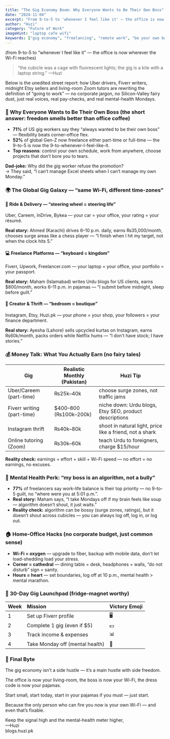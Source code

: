 ```yaml
---
title: "The Gig Economy Boom: Why Everyone Wants to Be Their Own Boss"
date: "2024-11-04"
excerpt: "From 9-to-5 to 'whenever I feel like it' — the office is now wherever the Wi-Fi reaches. A look into how the gig economy is redefining work, freedom, and success."
author: "Huzi"
category: "Future of Work"
imageHint: "laptop cafe wifi"
keywords: ["gig economy", "freelancing", "remote work", "be your own boss", "financial freedom", "future of work", "side hustle"]
---
```


(from 9-to-5 to “whenever I feel like it” — the office is now wherever the Wi-Fi reaches)

> “the cubicle was a cage with fluorescent lights;
> the gig is a kite with a laptop string.”
> —Huzi

Below is the unedited street report: how Uber drivers, Fiverr writers, midnight Etsy sellers and living-room Zoom tutors are rewriting the definition of “going to work” — no corporate jargon, no Silicon-Valley fairy dust, just real voices, real pay-checks, and real mental-health Mondays.

### 🚀 Why Everyone Wants to Be Their Own Boss (the short answer: freedom smells better than office coffee)

- **71%** of US gig workers say they “always wanted to be their own boss” — flexibility beats corner-office flex.
- **52%** of global Gen-Z now freelance either part-time or full-time — the 9-to-5 is now the 9-to-whenever-I-feel-like-it.
- **Top reasons**: control your own schedule, work from anywhere, choose projects that don’t bore you to tears.

**Dad-joke:** Why did the gig worker refuse the promotion?  
→ They said, “I can’t manage Excel sheets when I can’t manage my own Monday.”

### 🌍 The Global Gig Galaxy — “same Wi-Fi, different time-zones”

#### 🚗 Ride & Delivery — “steering wheel = steering life”

Uber, Careem, InDrive, Bykea — your car = your office, your rating = your résumé.

**Real story:** Ahmed (Karachi) drives 6–10 p.m. daily, earns ₨35,000/month, chooses surge areas like a chess player — “I finish when I hit my target, not when the clock hits 5.”

#### 💻 Freelance Platforms — “keyboard = kingdom”

Fiverr, Upwork, Freelancer.com — your laptop = your office, your portfolio = your passport.

**Real story:** Maham (Islamabad) writes Urdu blogs for US clients, earns $800/month, works 6–11 p.m. in pajamas — “I submit before midnight, sleep before guilt.”

#### 🛒 Creator & Thrift — “bedroom = boutique”

Instagram, Etsy, Huzi.pk — your phone = your shop, your followers = your finance department.

**Real story:** Ayesha (Lahore) sells upcycled kurtas on Instagram, earns ₨60k/month, packs orders while Netflix hums — “I don’t have stock; I have stories.”

### 💰 Money Talk: What You Actually Earn (no fairy tales)

| Gig                     | Realistic Monthly (Pakistan) | Huzi Tip                                               |
| ----------------------- | ---------------------------- | ------------------------------------------------------ |
| Uber/Careem (part-time) | ₨25k–40k                     | choose surge zones, not traffic jams                   |
| Fiverr writing (part-time) | $400–800 (₨100k–200k)        | niche down: Urdu blogs, Etsy SEO, product descriptions |
| Instagram thrift        | ₨40k–80k                     | shoot in natural light, price like a friend, not a shark |
| Online tutoring (Zoom)  | ₨30k–60k                     | teach Urdu to foreigners, charge $15/hour              |

**Reality check:** earnings = effort + skill + Wi-Fi speed — no effort = no earnings, no excuses.

### 🧠 Mental Health Perk: “my boss is an algorithm, not a bully”

- **77%** of freelancers say work-life balance is their top priority — no 9-to-5 guilt, no “where were you at 5:01 p.m.”.
- **Real story:** Maham says, “I take Mondays off if my brain feels like soup — algorithm doesn’t shout, it just waits.”
- **Reality check:** algorithm can be bossy (surge zones, ratings), but it doesn’t shout across cubicles — you can always log off, log in, or log out.

### 🏠 Home-Office Hacks (no corporate budget, just common sense)

- **Wi-Fi = oxygen** — upgrade to fiber, backup with mobile data, don’t let load-shedding load your stress.
- **Corner = cathedral** — dining table = desk, headphones = walls, “do not disturb” sign = sanity.
- **Hours = heart** — set boundaries, log off at 10 p.m., mental health > mental marathon.

### 🎯 30-Day Gig Launchpad (fridge-magnet worthy)

| Week | Mission                       | Victory Emoji |
| :--- | :---------------------------- | :------------ |
| 1    | Set up Fiverr profile         | 🖥️            |
| 2    | Complete 1 gig (even if $5)   | 💵            |
| 3    | Track income & expenses       | 📊            |
| 4    | Take Monday off (mental health) | 🧘            |

### 🌱 Final Byte

The gig economy isn’t a side hustle — it’s a main hustle with side freedom.

The office is now your living-room, the boss is now your Wi-Fi, the dress code is now your pajamas.

Start small, start today, start in your pajamas if you must — just start.

Because the only person who can fire you now is your own Wi-Fi — and even that’s fixable.

Keep the signal high and the mental-health meter higher,  
—Huzi  
blogs.huzi.pk
